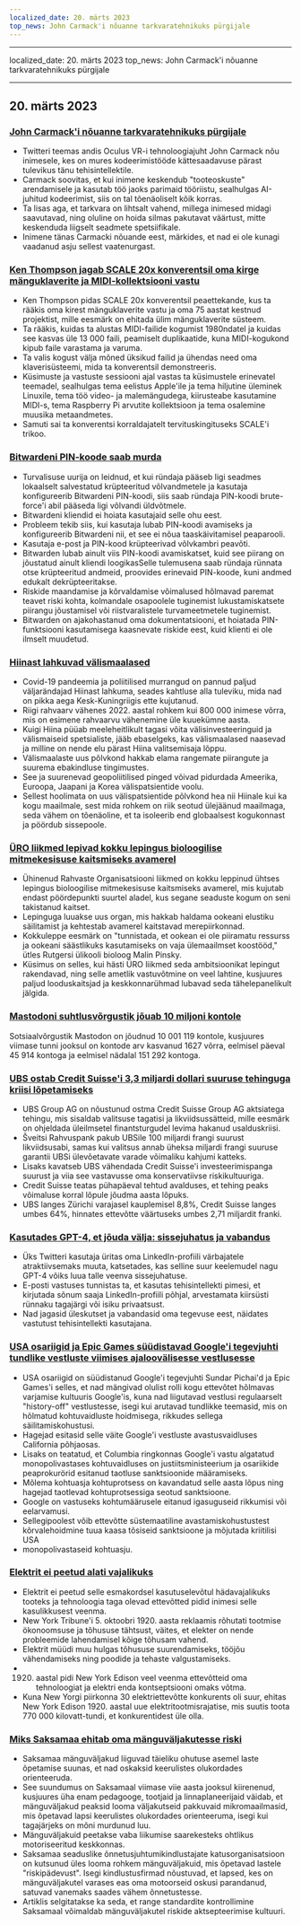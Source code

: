 ```yaml
---
localized_date: 20. märts 2023
top_news: John Carmack'i nõuanne tarkvaratehnikuks pürgijale
---
```


---

localized_date: 20. märts 2023
top_news: John Carmack'i nõuanne tarkvaratehnikuks pürgijale

---



<CallToAction />

<Steps>

## 20. märts 2023

### [John Carmack'i nõuanne tarkvaratehnikuks pürgijale](https://twitter.com/ID_AA_Carmack/status/1637087219591659520?ref=hackernewsgpt.com)

- Twitteri teemas andis Oculus VR-i tehnoloogiajuht John Carmack nõu inimesele, kes on mures kodeerimistööde kättesaadavuse pärast tulevikus tänu tehisintellektile.
- Carmack soovitas, et kui inimene keskendub "tooteoskuste" arendamisele ja kasutab töö jaoks parimaid tööriistu, sealhulgas AI-juhitud kodeerimist, siis on tal tõenäoliselt kõik korras.
- Ta lisas aga, et tarkvara on lihtsalt vahend, millega inimesed midagi saavutavad, ning oluline on hoida silmas pakutavat väärtust, mitte keskenduda liigselt seadmete spetsiifikale.
- Inimene tänas Carmacki nõuande eest, märkides, et nad ei ole kunagi vaadanud asju sellest vaatenurgast.

### [Ken Thompson jagab SCALE 20x konverentsil oma kirge mänguklaverite ja MIDI-kollektsiooni vastu](https://www.youtube.com/watch?v=kaandEt_pKw&ref=hackernewsgpt.com)

- Ken Thompson pidas SCALE 20x konverentsil peaettekande, kus ta rääkis oma kirest mänguklaverite vastu ja oma 75 aastat kestnud projektist, mille eesmärk on ehitada ülim mänguklaverite süsteem.
- Ta rääkis, kuidas ta alustas MIDI-failide kogumist 1980ndatel ja kuidas see kasvas üle 13 000 faili, peamiselt duplikaatide, kuna MIDI-kogukond kipub faile varastama ja varuma.
- Ta valis kogust välja mõned üksikud failid ja ühendas need oma klaverisüsteemi, mida ta konverentsil demonstreeris.
- Küsimuste ja vastuste sessiooni ajal vastas ta küsimustele erinevatel teemadel, sealhulgas tema eelistus Apple'ile ja tema hiljutine üleminek Linuxile, tema töö video- ja malemängudega, kiirusteabe kasutamine MIDI-s, tema Raspberry Pi arvutite kollektsioon ja tema osalemine muusika metaandmetes.
- Samuti sai ta konverentsi korraldajatelt tervituskingituseks SCALE'i trikoo.

### [Bitwardeni PIN-koode saab murda](https://ambiso.github.io/bitwarden-pin/?ref=hackernewsgpt.com)

- Turvalisuse uurija on leidnud, et kui ründaja pääseb ligi seadmes lokaalselt salvestatud krüpteeritud võlvandmetele ja kasutaja konfigureerib Bitwardeni PIN-koodi, siis saab ründaja PIN-koodi brute-force'i abil pääseda ligi võlvandi üldvõtmele.
- Bitwardeni kliendid ei hoiata kasutajaid selle ohu eest.
- Probleem tekib siis, kui kasutaja lubab PIN-koodi avamiseks ja konfigureerib Bitwardeni nii, et see ei nõua taaskäivitamisel peaparooli.
- Kasutaja e-post ja PIN-kood krüpteerivad võlvkambri peavõti.
- Bitwarden lubab ainult viis PIN-koodi avamiskatset, kuid see piirang on jõustatud ainult kliendi loogikasSelle tulemusena saab ründaja rünnata otse krüpteeritud andmeid, proovides erinevaid PIN-koode, kuni andmed edukalt dekrüpteeritakse.
- Riskide maandamise ja kõrvaldamise võimalused hõlmavad paremat teavet riski kohta, kolmandale osapoolele tuginemist lukustamiskatsete piirangu jõustamisel või riistvaralistele turvameetmetele tuginemist.
- Bitwarden on ajakohastanud oma dokumentatsiooni, et hoiatada PIN-funktsiooni kasutamisega kaasnevate riskide eest, kuid klienti ei ole ilmselt muudetud.

### [Hiinast lahkuvad välismaalased](https://www.persuasion.community/p/leaving-china?ref=hackernewsgpt.com)

- Covid-19 pandeemia ja poliitilised murrangud on pannud paljud väljarändajad Hiinast lahkuma, seades kahtluse alla tuleviku, mida nad on pikka aega Kesk-Kuningriigis ette kujutanud.
- Riigi rahvaarv vähenes 2022. aastal rohkem kui 800 000 inimese võrra, mis on esimene rahvaarvu vähenemine üle kuuekümne aasta.
- Kuigi Hiina püüab meeleheitlikult tagasi võita välisinvesteeringuid ja välismaiseid spetsialiste, jääb ebaselgeks, kas välismaalased naasevad ja milline on nende elu pärast Hiina valitsemisaja lõppu.
- Välismaalaste uus põlvkond hakkab elama rangemate piirangute ja suurema ebakindluse tingimustes.
- See ja suurenevad geopoliitilised pinged võivad pidurdada Ameerika, Euroopa, Jaapani ja Korea välispatsientide voolu.
- Sellest hoolimata on uus välispatsientide põlvkond hea nii Hiinale kui ka kogu maailmale, sest mida rohkem on riik seotud ülejäänud maailmaga, seda vähem on tõenäoline, et ta isoleerib end globaalsest kogukonnast ja pöördub sissepoole.

### [ÜRO liikmed lepivad kokku lepingus bioloogilise mitmekesisuse kaitsmiseks avamerel](https://apnews.com/article/un-oceans-biodiversity-treaty-0b024fa07e8c1947236d8b8491ebf92c?ref=hackernewsgpt.com)

- Ühinenud Rahvaste Organisatsiooni liikmed on kokku leppinud ühtses lepingus bioloogilise mitmekesisuse kaitsmiseks avamerel, mis kujutab endast pöördepunkti suurtel aladel, kus segane seaduste kogum on seni takistanud kaitset.
- Lepinguga luuakse uus organ, mis hakkab haldama ookeani elustiku säilitamist ja kehtestab avamerel kaitstavad merepiirkonnad.
- Kokkuleppe eesmärk on "tunnistada, et ookean ei ole piiramatu ressurss ja ookeani säästlikuks kasutamiseks on vaja ülemaailmset koostööd," ütles Rutgersi ülikooli bioloog Malin Pinsky.
- Küsimus on selles, kui hästi ÜRO liikmed seda ambitsioonikat lepingut rakendavad, ning selle ametlik vastuvõtmine on veel lahtine, kusjuures paljud looduskaitsjad ja keskkonnarühmad lubavad seda tähelepanelikult jälgida.

### [Mastodoni suhtlusvõrgustik jõuab 10 miljoni kontole](https://mastodon.social/@mastodonusercount/110051957865629817?ref=hackernewsgpt.com)

Sotsiaalvõrgustik Mastodon on jõudnud 10 001 119 kontole, kusjuures viimase tunni jooksul on kontode arv kasvanud 1627 võrra, eelmisel päeval 45 914 kontoga ja eelmisel nädalal 151 292 kontoga.

### [UBS ostab Credit Suisse'i 3,3 miljardi dollari suuruse tehinguga kriisi lõpetamiseks](https://www.bloomberg.com/news/articles/2023-03-19/ubs-agrees-to-buy-credit-suisse-in-historic-deal-to-end-crisis?ref=hackernewsgpt.com)

- UBS Group AG on nõustunud ostma Credit Suisse Group AG aktsiatega tehingu, mis sisaldab valitsuse tagatisi ja likviidsussätteid, mille eesmärk on ohjeldada üleilmsetel finantsturgudel levima hakanud usalduskriisi.
- Šveitsi Rahvuspank pakub UBSile 100 miljardi frangi suurust likviidsusabi, samas kui valitsus annab üheksa miljardi frangi suuruse garantii UBSi ülevõetavate varade võimaliku kahjumi katteks.
- Lisaks kavatseb UBS vähendada Credit Suisse'i investeerimispanga suurust ja viia see vastavusse oma konservatiivse riskikultuuriga.
- Credit Suisse teatas pühapäeval tehtud avalduses, et tehing peaks võimaluse korral lõpule jõudma aasta lõpuks.
- UBS langes Zürichi varajasel kauplemisel 8,8%, Credit Suisse langes umbes 64%, hinnates ettevõtte väärtuseks umbes 2,71 miljardit franki.

### [Kasutades GPT-4, et jõuda välja: sissejuhatus ja vabandus](https://twitter.com/brdskggs/status/1637114268876144640?ref=hackernewsgpt.com)

- Üks Twitteri kasutaja üritas oma LinkedIn-profiili värbajatele atraktiivsemaks muuta, katsetades, kas selline suur keelemudel nagu GPT-4 võiks luua talle veenva sissejuhatuse.
- E-posti vastuses tunnistas ta, et kasutas tehisintellekti pimesi, et kirjutada sõnum saaja LinkedIn-profiili põhjal, arvestamata kiirsüsti rünnaku tagajärgi või isiku privaatsust.
- Nad jagasid üleskutset ja vabandasid oma tegevuse eest, näidates vastutust tehisintellekti kasutajana.

### [USA osariigid ja Epic Games süüdistavad Google'i tegevjuhti tundlike vestluste viimises ajaloovälisesse vestlusesse](http://www.fosspatents.com/2023/03/us-states-epic-games-others-accuse.html?ref=hackernewsgpt.com)

- USA osariigid on süüdistanud Google'i tegevjuhti Sundar Pichai'd ja Epic Games'i selles, et nad mängivad olulist rolli kogu ettevõtet hõlmavas varjamise kultuuris Google'is, kuna nad liigutavad vestlusi regulaarselt "history-off" vestlustesse, isegi kui arutavad tundlikke teemasid, mis on hõlmatud kohtuvaidluste hoidmisega, rikkudes sellega säilitamiskohustusi.
- Hagejad esitasid selle väite Google'i vestluste avastusvaidluses California põhjaosas.
- Lisaks on teatatud, et Columbia ringkonnas Google'i vastu algatatud monopolivastases kohtuvaidluses on justiitsministeerium ja osariikide peaprokurörid esitanud taotluse sanktsioonide määramiseks.
- Mõlema kohtuasja kohtuprotsess on kavandatud selle aasta lõpus ning hagejad taotlevad kohtuprotsessiga seotud sanktsioone.
- Google on vastuseks kohtumäärusele eitanud igasuguseid rikkumisi või eelarvamusi.
- Sellegipoolest võib ettevõtte süstemaatiline avastamiskohustustest kõrvalehoidmine tuua kaasa tõsiseid sanktsioone ja mõjutada kriitilisi USA
- monopolivastaseid kohtuasju.

### [Elektrit ei peetud alati vajalikuks](https://www.smithsonianmag.com/smart-news/people-had-to-be-convinced-of-the-usefulness-of-electricity-21221094/?ref=hackernewsgpt.com)

- Elektrit ei peetud selle esmakordsel kasutuselevõtul hädavajalikuks tooteks ja tehnoloogia taga olevad ettevõtted pidid inimesi selle kasulikkusest veenma.
- New York Tribune'i 5. oktoobri 1920. aasta reklaamis rõhutati tootmise ökonoomsuse ja tõhususe tähtsust, väites, et elekter on nende probleemide lahendamisel kõige tõhusam vahend.
- Elektrit müüdi muu hulgas tõhususe suurendamiseks, tööjõu vähendamiseks ning poodide ja tehaste valgustamiseks.
- 1920. aastal pidi New York Edison veel veenma ettevõtteid oma tehnoloogiat ja elektri enda kontseptsiooni omaks võtma.
- Kuna New Yorgi piirkonna 30 elektriettevõtte konkurents oli suur, ehitas New York Edison 1920. aastal uue elektritootmisrajatise, mis suutis toota 770 000 kilovatt-tundi, et konkurentidest üle olla.

### [Miks Saksamaa ehitab oma mänguväljakutesse riski](https://www.theguardian.com/world/2021/oct/24/why-germany-is-building-risk-into-its-playgrounds?ref=hackernewsgpt.com)

- Saksamaa mänguväljakud liiguvad täieliku ohutuse asemel laste õpetamise suunas, et nad oskaksid keerulistes olukordades orienteeruda.
- See suundumus on Saksamaal viimase viie aasta jooksul kiirenenud, kusjuures üha enam pedagooge, tootjaid ja linnaplaneerijaid väidab, et mänguväljakud peaksid looma väljakutseid pakkuvaid mikromaailmasid, mis õpetavad lapsi keerulistes olukordades orienteeruma, isegi kui tagajärjeks on mõni murdunud luu.
- Mänguväljakuid peetakse vaba liikumise saarekesteks ohtlikus motoriseeritud keskkonnas.
- Saksamaa seaduslike õnnetusjuhtumikindlustajate katusorganisatsioon on kutsunud üles looma rohkem mänguväljakuid, mis õpetavad lastele "riskipädevust". Isegi kindlustusfirmad nõustuvad, et lapsed, kes on mänguväljakutel varases eas oma motoorseid oskusi parandanud, satuvad vanemaks saades vähem õnnetustesse.
- Artiklis selgitatakse ka seda, et range standardite kontrollimine Saksamaal võimaldab mänguväljakutel riskide aktsepteerimise kultuuri.

</Steps>
